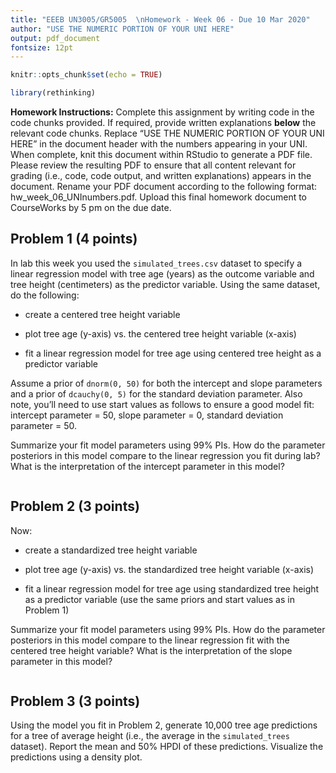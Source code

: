 ```yaml
---
title: "EEEB UN3005/GR5005  \nHomework - Week 06 - Due 10 Mar 2020"
author: "USE THE NUMERIC PORTION OF YOUR UNI HERE"
output: pdf_document
fontsize: 12pt
---
```


```r

knitr::opts_chunk$set(echo = TRUE)

library(rethinking)
```


**Homework Instructions:** Complete this assignment by writing code in the code chunks provided. If required, provide written explanations **below** the relevant code chunks. Replace "USE THE NUMERIC PORTION OF YOUR UNI HERE" in the document header with the numbers appearing in your UNI. When complete, knit this document within RStudio to generate a PDF file. Please review the resulting PDF to ensure that all content relevant for grading (i.e., code, code output, and written explanations) appears in the document. Rename your PDF document according to the following format: hw_week_06_UNInumbers.pdf. Upload this final homework document to CourseWorks by 5 pm on the due date.


## Problem 1 (4 points)

In lab this week you used the `simulated_trees.csv` dataset to specify a linear regression model with tree age (years) as the outcome variable and tree height (centimeters) as the predictor variable. Using the same dataset, do the following:

- create a centered tree height variable

- plot tree age (y-axis) vs. the centered tree height variable (x-axis)

- fit a linear regression model for tree age using centered tree height as a predictor variable

Assume a prior of `dnorm(0, 50)` for both the intercept and slope parameters and a prior of `dcauchy(0, 5)` for the standard deviation parameter. Also note, you'll need to use start values as follows to ensure a good model fit: intercept parameter = 50, slope parameter = 0, standard deviation parameter = 50. 

Summarize your fit model parameters using 99% PIs. How do the parameter posteriors in this model compare to the linear regression you fit during lab? What is the interpretation of the intercept parameter in this model?

```r

```


## Problem 2 (3 points)

Now:

- create a standardized tree height variable

- plot tree age (y-axis) vs. the standardized tree height variable (x-axis)

- fit a linear regression model for tree age using standardized tree height as a predictor variable (use the same priors and start values as in Problem 1)

Summarize your fit model parameters using 99% PIs. How do the parameter posteriors in this model compare to the linear regression fit with the centered tree height variable? What is the interpretation of the slope parameter in this model?

```r

```


## Problem 3 (3 points)

Using the model you fit in Problem 2, generate 10,000 tree age predictions for a tree of average height (i.e., the average in the `simulated_trees` dataset). Report the mean and 50% HPDI of these predictions. Visualize the predictions using a density plot.

```r

```
